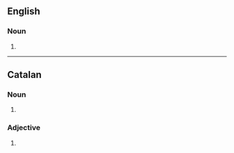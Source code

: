 {{also|créatives}}

==English==

===Noun===
{{head|en|noun plural form}}

# {{plural of|creative|lang=en}}

----

==Catalan==

===Noun===
{{head|ca|noun form}}

# {{plural of|creativa|lang=ca}}

===Adjective===
{{head|ca|adjective form}}

# {{feminine plural of|creatiu|lang=ca}}